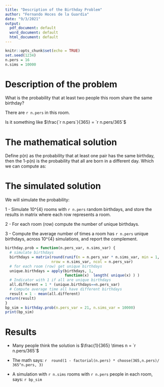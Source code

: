 ```yaml
---
title: "Description of the Birthday Problem"
author: "Fernando Hoces de la Guardia"
date: "9/3/2021"
output:
  pdf_document: default
  word_document: default
  html_document: default
---
```


```r
knitr::opts_chunk$set(echo = TRUE)
set.seed(1234)
n.pers = 16
n.sims = 10000
```

# Description of the problem 

What is the probability that at least two people this room share the same birthday?

There are `r n.pers` in this room.

Is it something like  $\frac{`r n.pers`}{365} = `r n.pers/365`$ 

# The mathematical solution  

Define p(n) as the probability that at least one pair has the same birthday, then the 1-p(n) is the probability that all are born in a different day. Which we can compute as:


\begin{align} 
 1 -  p(n) &= 1 \times \left(1-\frac{1}{365}\right) \times
              \left(1-\frac{2}{365}\right) \times \cdots \times
              \left(1-\frac{n-1}{365}\right) \nonumber  \\
           &= \frac{365 \times 364 \times \cdots \times (365-n+1) }{365^n} \nonumber \\
           &= \frac{ 365! }{ 365^n (365-n)!} = \frac{n!\cdot\binom{365}{n}}{365^n}\\
p(n= `r n.pers`) &= `r  round(1 - factorial(n.pers) * 
                          choose(365,n.pers)/ 365^n.pers, 3)`  \nonumber
\end{align}


# The simulated solution 

We will simulate the probability:   

1 - Simulate 10^{4} rooms with `r n.pers` random birthdays, and store the results in matrix where each row represents a room.

2 - For each room (row) compute the number of unique birthdays.

3 - Compute the average number of times a room has `r n.pers` unique birthdays, across 10^{4} simulations, and report the complement.


```r
birthday.prob = function(n.pers_var, n.sims_var) {
  # simulate birthdays
  birthdays = matrix(round(runif(n = n.pers_var * n.sims_var, min = 1, max = 365) ),
                     nrow = n.sims_var, ncol = n.pers_var)
  # for each room (row) get unique birthdays
  unique.birthdays = apply(birthdays, 1,
                           function(x)  length( unique(x) ) )
  # Indicator with 1 if all are unique birthdays
  all.different = 1 * (unique.birthdays==n.pers_var)
  # Compute average time all have different birthdays 
  result = 1 - mean(all.different)
return(result)
}
bp_sim = birthday.prob(n.pers_var = 21, n.sims_var = 10000)
print(bp_sim)
```

# Results

- Many people think the solution is $\frac{1}{365} \times n = `r n.pers/365`$  

- The math says: `r  round(1 - factorial(n.pers) * choose(365,n.pers)/ 365^n.pers, 3)`  
- A simulation with `r n.sims` rooms with `r n.pers` people in each room, says: `r bp_sim`
